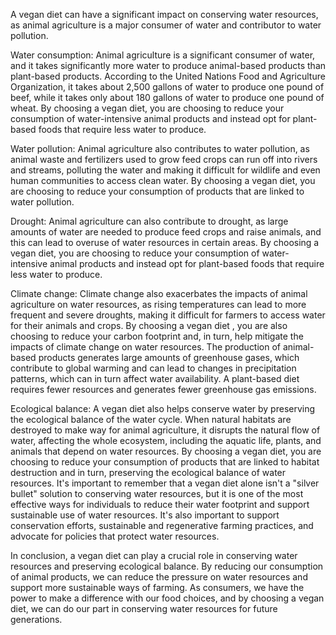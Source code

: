 

A vegan diet can have a significant impact on conserving water resources, as animal agriculture is a major consumer of water and contributor to water pollution.

Water consumption: Animal agriculture is a significant consumer of water, and it takes significantly more water to produce animal-based products than plant-based products. According to the United Nations Food and Agriculture Organization, it takes about 2,500 gallons of water to produce one pound of beef, while it takes only about 180 gallons of water to produce one pound of wheat. By choosing a vegan diet, you are choosing to reduce your consumption of water-intensive animal products and instead opt for plant-based foods that require less water to produce.

Water pollution: Animal agriculture also contributes to water pollution, as animal waste and fertilizers used to grow feed crops can run off into rivers and streams, polluting the water and making it difficult for wildlife and even human communities to access clean water. By choosing a vegan diet, you are choosing to reduce your consumption of products that are linked to water pollution.

Drought: Animal agriculture can also contribute to drought, as large amounts of water are needed to produce feed crops and raise animals, and this can lead to overuse of water resources in certain areas. By choosing a vegan diet, you are choosing to reduce your consumption of water-intensive animal products and instead opt for plant-based foods that require less water to produce.

Climate change: Climate change also exacerbates the impacts of animal agriculture on water resources, as rising temperatures can lead to more frequent and severe droughts, making it difficult for farmers to access water for their animals and crops. By choosing a vegan diet , you are also choosing to reduce your carbon footprint and, in turn, help mitigate the impacts of climate change on water resources. The production of animal-based products generates large amounts of greenhouse gases, which contribute to global warming and can lead to changes in precipitation patterns, which can in turn affect water availability. A plant-based diet requires fewer resources and generates fewer greenhouse gas emissions.

Ecological balance: A vegan diet also helps conserve water by preserving the ecological balance of the water cycle. When natural habitats are destroyed to make way for animal agriculture, it disrupts the natural flow of water, affecting the whole ecosystem, including the aquatic life, plants, and animals that depend on water resources. By choosing a vegan diet, you are choosing to reduce your consumption of products that are linked to habitat destruction and in turn, preserving the ecological balance of water resources.
It's important to remember that a vegan diet alone isn't a "silver bullet" solution to conserving water resources, but it is one of the most effective ways for individuals to reduce their water footprint and support sustainable use of water resources. It's also important to support conservation efforts, sustainable and regenerative farming practices, and advocate for policies that protect water resources.

In conclusion, a vegan diet can play a crucial role in conserving water resources and preserving ecological balance. By reducing our consumption of animal products, we can reduce the pressure on water resources and support more sustainable ways of farming. As consumers, we have the power to make a difference with our food choices, and by choosing a vegan diet, we can do our part in conserving water resources for future generations.



